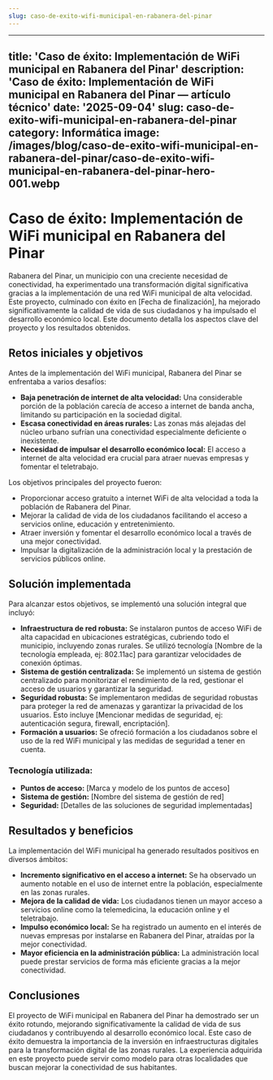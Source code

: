 ```yaml
---
slug: caso-de-exito-wifi-municipal-en-rabanera-del-pinar
---
```










---
title: 'Caso de éxito: Implementación de WiFi municipal en Rabanera del Pinar'
description: 'Caso de éxito: Implementación de WiFi municipal en Rabanera del Pinar
  — artículo técnico'
date: '2025-09-04'
slug: caso-de-exito-wifi-municipal-en-rabanera-del-pinar
category: Informática
image: /images/blog/caso-de-exito-wifi-municipal-en-rabanera-del-pinar/caso-de-exito-wifi-municipal-en-rabanera-del-pinar-hero-001.webp
---

# Caso de éxito: Implementación de WiFi municipal en Rabanera del Pinar

Rabanera del Pinar, un municipio con una creciente necesidad de conectividad, ha experimentado una transformación digital significativa gracias a la implementación de una red WiFi municipal de alta velocidad.  Este proyecto, culminado con éxito en [Fecha de finalización], ha mejorado significativamente la calidad de vida de sus ciudadanos y ha impulsado el desarrollo económico local.  Este documento detalla los aspectos clave del proyecto y los resultados obtenidos.

## Retos iniciales y objetivos

Antes de la implementación del WiFi municipal, Rabanera del Pinar se enfrentaba a varios desafíos:

* **Baja penetración de internet de alta velocidad:**  Una considerable porción de la población carecía de acceso a internet de banda ancha, limitando su participación en la sociedad digital.
* **Escasa conectividad en áreas rurales:** Las zonas más alejadas del núcleo urbano sufrían una conectividad especialmente deficiente o inexistente.
* **Necesidad de impulsar el desarrollo económico local:**  El acceso a internet de alta velocidad era crucial para atraer nuevas empresas y fomentar el teletrabajo.

Los objetivos principales del proyecto fueron:

* Proporcionar acceso gratuito a internet WiFi de alta velocidad a toda la población de Rabanera del Pinar.
* Mejorar la calidad de vida de los ciudadanos facilitando el acceso a servicios online, educación y entretenimiento.
* Atraer inversión y fomentar el desarrollo económico local a través de una mejor conectividad.
* Impulsar la digitalización de la administración local y la prestación de servicios públicos online.

## Solución implementada

Para alcanzar estos objetivos, se implementó una solución integral que incluyó:

* **Infraestructura de red robusta:**  Se instalaron puntos de acceso WiFi de alta capacidad en ubicaciones estratégicas, cubriendo todo el municipio, incluyendo zonas rurales. Se utilizó tecnología [Nombre de la tecnología empleada, ej: 802.11ac] para garantizar velocidades de conexión óptimas.
* **Sistema de gestión centralizada:**  Se implementó un sistema de gestión centralizado para monitorizar el rendimiento de la red, gestionar el acceso de usuarios y garantizar la seguridad.
* **Seguridad robusta:**  Se implementaron medidas de seguridad robustas para proteger la red de amenazas y garantizar la privacidad de los usuarios.  Esto incluye [Mencionar medidas de seguridad, ej: autenticación segura, firewall, encriptación].
* **Formación a usuarios:**  Se ofreció formación a los ciudadanos sobre el uso de la red WiFi municipal y las medidas de seguridad a tener en cuenta.

### Tecnología utilizada:

* **Puntos de acceso:** [Marca y modelo de los puntos de acceso]
* **Sistema de gestión:** [Nombre del sistema de gestión de red]
* **Seguridad:** [Detalles de las soluciones de seguridad implementadas]


## Resultados y beneficios

La implementación del WiFi municipal ha generado resultados positivos en diversos ámbitos:

* **Incremento significativo en el acceso a internet:**  Se ha observado un aumento notable en el uso de internet entre la población, especialmente en las zonas rurales.
* **Mejora de la calidad de vida:**  Los ciudadanos tienen un mayor acceso a servicios online como la telemedicina, la educación online y el teletrabajo.
* **Impulso económico local:**  Se ha registrado un aumento en el interés de nuevas empresas por instalarse en Rabanera del Pinar, atraídas por la mejor conectividad.
* **Mayor eficiencia en la administración pública:**  La administración local puede prestar servicios de forma más eficiente gracias a la mejor conectividad.


## Conclusiones

El proyecto de WiFi municipal en Rabanera del Pinar ha demostrado ser un éxito rotundo, mejorando significativamente la calidad de vida de sus ciudadanos y contribuyendo al desarrollo económico local.  Este caso de éxito demuestra la importancia de la inversión en infraestructuras digitales para la transformación digital de las zonas rurales.  La experiencia adquirida en este proyecto puede servir como modelo para otras localidades que buscan mejorar la conectividad de sus habitantes.
